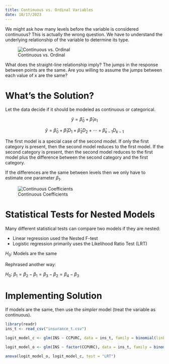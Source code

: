 ```yaml
---
title: Continuous vs. Ordinal Variables
date: 10/17/2023
---
```


We might ask how many levels before the variable is considered continuous? This is actually the wrong question. We have to understand the underlying relationship of the variable to determine its type.

![Continuous vs. Ordinal](images/continuous-vs-ordinal.png){#fig-cont-vs-ord}

What does the straight-line relationship imply? The jumps in the response between points are the same. Are you willing to assume the jumps between each value of x are the same?

# What's the Solution?

Let the data decide if it should be modeled as continuous or categorical.

$$
\hat{y} = \hat{\beta}_0 + \hat{\beta}_1x_1
$$

$$
\hat{y} = \hat{\beta}_0 + \hat{\beta}_1D_1 + \hat{\beta}_2D_2 + \cdots + \hat{\beta}_{k-1}D_{k-1}
$$

The first model is a special case of the second model. If only the first category is present, then the second model reduces to the first model. If the second category is present, then the second model reduces to the first model plus the difference between the second category and the first category.

If the differences are the same between levels then we only have to estimate one parameter $\beta_1$.

![Continuous Coefficients](images/continuous-coefs.png){#fig-continuous-coefs}

# Statistical Tests for Nested Models

Many different statistical tests can compare two models if they are nested:

-   Linear regression used the Nested F-test
-   Logistic regression primarily uses the Likelihood Ratio Test (LRT)

:::{.center-text}
$H_0:$ Models are the same

Rephrased another way:

$H_0:$ $\beta_1 = \beta_2 - \beta_1 = \beta_3 - \beta_2 = \beta_4 - \beta_3$
:::

# Implementing Solution

If models are the same, then use the *simpler* model (treat the variable as continuous).

```r
library(readr)
ins_t <- read_csv("insurance_t.csv")

logit_model_c <- glm(INS ~ CCPURC, data = ins_t, family = binomial(link = "logit"))

logit_model_o <- glm(INS ~ factor(CCPURC), data = ins_t, family = binomial(link = "logit"))

anova(logit_model_o, logit_model_c, test = "LRT")
```